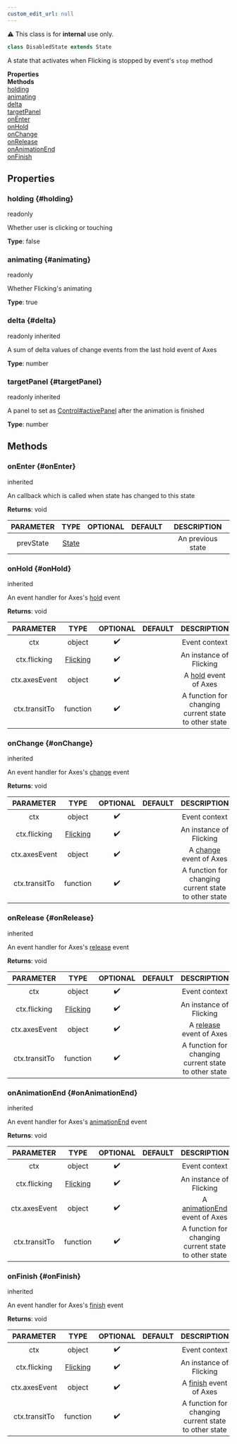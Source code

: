 ```yaml
---
custom_edit_url: null
---
```


<div className="notification is-warning my-2">⚠️ This class is for <strong>internal</strong> use only.</div>

```ts
class DisabledState extends State
```

<div>

</div>

A state that activates when Flicking is stopped by event's `stop` method

<div className="container">
  <div className="row mb-2"><div className="col col--6"><strong>Properties</strong></div><div className="col col--6"><strong>Methods</strong></div></div>
  <div className="row"><div className="col col--6"><a href="#holding">holding</a><br/><a href="#animating">animating</a><br/><a href="#delta">delta</a><br/><a href="#targetPanel">targetPanel</a></div><div className="col col--6"><a href="#onEnter">onEnter</a><br/><a href="#onHold">onHold</a><br/><a href="#onChange">onChange</a><br/><a href="#onRelease">onRelease</a><br/><a href="#onAnimationEnd">onAnimationEnd</a><br/><a href="#onFinish">onFinish</a></div></div>
</div>

## Properties

### holding {#holding}

<div>
  <span className="badge badge--warning">readonly</span>
</div>

Whether user is clicking or touching

**Type**: false

### animating {#animating}

<div>
  <span className="badge badge--warning">readonly</span>
</div>

Whether Flicking's animating

**Type**: true

### delta {#delta}

<div>
  <span className="badge badge--warning">readonly</span>
  <span className="badge badge--danger">inherited</span>
</div>

A sum of delta values of change events from the last hold event of Axes

**Type**: number

### targetPanel {#targetPanel}

<div>
  <span className="badge badge--warning">readonly</span>
  <span className="badge badge--danger">inherited</span>
</div>

A panel to set as [Control#activePanel](Control#activePanel) after the animation is finished

**Type**: number

## Methods

### onEnter {#onEnter}

<div>
  <span className="badge badge--danger">inherited</span>
</div>

An callback which is called when state has changed to this state

**Returns**: void

|PARAMETER|TYPE|OPTIONAL|DEFAULT|DESCRIPTION|
|:---:|:---:|:---:|:---:|:---:|
|prevState|[State](State)|||An previous state|

### onHold {#onHold}

<div>
  <span className="badge badge--danger">inherited</span>
</div>

An event handler for Axes's [hold](https://naver.github.io/egjs-axes/release/latest/doc/eg.Axes.html#event:hold) event

**Returns**: void

|PARAMETER|TYPE|OPTIONAL|DEFAULT|DESCRIPTION|
|:---:|:---:|:---:|:---:|:---:|
|ctx|object|✔️||Event context|
|ctx.flicking|[Flicking](Flicking)|✔️||An instance of Flicking|
|ctx.axesEvent|object|✔️||A [hold](https://naver.github.io/egjs-axes/release/latest/doc/eg.Axes.html#event:hold) event of Axes|
|ctx.transitTo|function|✔️||A function for changing current state to other state|

### onChange {#onChange}

<div>
  <span className="badge badge--danger">inherited</span>
</div>

An event handler for Axes's [change](https://naver.github.io/egjs-axes/release/latest/doc/eg.Axes.html#event:change) event

**Returns**: void

|PARAMETER|TYPE|OPTIONAL|DEFAULT|DESCRIPTION|
|:---:|:---:|:---:|:---:|:---:|
|ctx|object|✔️||Event context|
|ctx.flicking|[Flicking](Flicking)|✔️||An instance of Flicking|
|ctx.axesEvent|object|✔️||A [change](https://naver.github.io/egjs-axes/release/latest/doc/eg.Axes.html#event:change) event of Axes|
|ctx.transitTo|function|✔️||A function for changing current state to other state|

### onRelease {#onRelease}

<div>
  <span className="badge badge--danger">inherited</span>
</div>

An event handler for Axes's [release](https://naver.github.io/egjs-axes/release/latest/doc/eg.Axes.html#event:release) event

**Returns**: void

|PARAMETER|TYPE|OPTIONAL|DEFAULT|DESCRIPTION|
|:---:|:---:|:---:|:---:|:---:|
|ctx|object|✔️||Event context|
|ctx.flicking|[Flicking](Flicking)|✔️||An instance of Flicking|
|ctx.axesEvent|object|✔️||A [release](https://naver.github.io/egjs-axes/release/latest/doc/eg.Axes.html#event:release) event of Axes|
|ctx.transitTo|function|✔️||A function for changing current state to other state|

### onAnimationEnd {#onAnimationEnd}

<div>
  <span className="badge badge--danger">inherited</span>
</div>

An event handler for Axes's [animationEnd](https://naver.github.io/egjs-axes/release/latest/doc/eg.Axes.html#event:animationEnd) event

**Returns**: void

|PARAMETER|TYPE|OPTIONAL|DEFAULT|DESCRIPTION|
|:---:|:---:|:---:|:---:|:---:|
|ctx|object|✔️||Event context|
|ctx.flicking|[Flicking](Flicking)|✔️||An instance of Flicking|
|ctx.axesEvent|object|✔️||A [animationEnd](https://naver.github.io/egjs-axes/release/latest/doc/eg.Axes.html#event:animationEnd) event of Axes|
|ctx.transitTo|function|✔️||A function for changing current state to other state|

### onFinish {#onFinish}

<div>
  <span className="badge badge--danger">inherited</span>
</div>

An event handler for Axes's [finish](https://naver.github.io/egjs-axes/release/latest/doc/eg.Axes.html#event:finish) event

**Returns**: void

|PARAMETER|TYPE|OPTIONAL|DEFAULT|DESCRIPTION|
|:---:|:---:|:---:|:---:|:---:|
|ctx|object|✔️||Event context|
|ctx.flicking|[Flicking](Flicking)|✔️||An instance of Flicking|
|ctx.axesEvent|object|✔️||A [finish](https://naver.github.io/egjs-axes/release/latest/doc/eg.Axes.html#event:finish) event of Axes|
|ctx.transitTo|function|✔️||A function for changing current state to other state|

